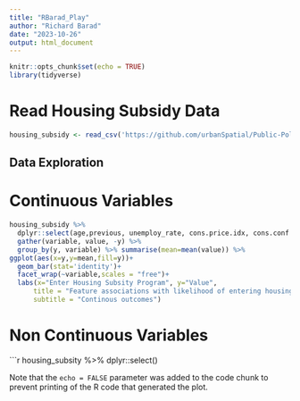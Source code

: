 ---
title: "RBarad_Play"
author: "Richard Barad"
date: "2023-10-26"
output: html_document
---

```{r setup, include=FALSE}
knitr::opts_chunk$set(echo = TRUE)
library(tidyverse)

```

# Read Housing Subsidy Data

```{r cars}
housing_subsidy <- read_csv('https://github.com/urbanSpatial/Public-Policy-Analytics-Landing/raw/master/DATA/Chapter6/housingSubsidy.csv')
```

## Data Exploration

# Continuous Variables

```{r exploratory_continuous}
housing_subsidy %>%
  dplyr::select(age,previous, unemploy_rate, cons.price.idx, cons.conf.idx, inflation_rate, spent_on_repairs, y) %>%
  gather(variable, value, -y) %>%
  group_by(y, variable) %>% summarise(mean=mean(value)) %>%
ggplot(aes(x=y,y=mean,fill=y))+
  geom_bar(stat='identity')+
  facet_wrap(~variable,scales = "free")+
  labs(x="Enter Housing Subsity Program", y="Value", 
      title = "Feature associations with likelihood of entering housing subsidy program",
      subtitle = "Continous outcomes")
```


# Non Continuous Variables
```{r exploratory_non_continuous}

housing_subsity %>%
  dplyr::select()

Note that the `echo = FALSE` parameter was added to the code chunk to prevent printing of the R code that generated the plot.
